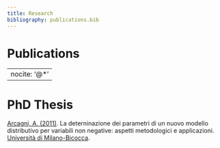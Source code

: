 ```yaml
---
title: Research
bibliography: publications.bib
---
```


# Publications

---
nocite: '@*'
---
<div id="refs"></div>

# PhD Thesis

[Arcagni, A. (2011)](Phd_unimib_047930.pdf). La deterninazione dei parametri di un nuovo modello distributivo per variabili non negative: aspetti metodologici e applicazioni. [Università di Milano-Bicocca](https://boa.unimib.it/handle/10281/25757).